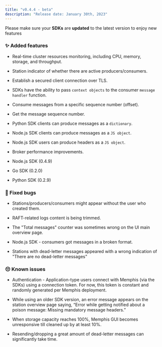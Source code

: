 ```yaml
---
title: "v0.4.4 - beta"
description: "Release date: January 30th, 2023"
---
```


<Card
  title="3 - Upgrade"
  icon="file"
  href="/deployment/kubernetes/3---upgrade"
/>

Please make sure your **SDKs** are **updated** to the latest version to enjoy
new features

### ✨ Added features

- Real-time cluster resources monitoring, including CPU, memory, storage, and
  throughput.

- Station indicator of whether there are active producers/consumers.

- Establish a secured client connection over TLS.

- SDKs have the ability to pass `context objects` to the consumer
  `message handler` function.

- Consume messages from a specific sequence number (offset).

- Get the message sequence number.

- Python SDK clients can produce messages as a `dictionary`.

- Node.js SDK clients can produce messages as a `JS object`.

- Node.js SDK users can produce headers as a `JS object`.

- Broker performance improvements.

- Node.js SDK (0.4.9)

- Go SDK (0.2.0)

- Python SDK (0.2.9)

### 🐛 Fixed bugs

- Stations/producers/consumers might appear without the user who created them.

- RAFT-related logs content is being trimmed.

- The "Total messages" counter was sometimes wrong on the UI main overview page.

- Node.js SDK - consumers got messages in a broken format.

- Stations with dead-letter messages appeared with a wrong indication of "There
  are no dead-letter messages"

### 😔 Known issues

- Authentication - Application-type users connect with Memphis (via the SDKs)
  using a connection token. For now, this token is constant and randomly
  generated per Memphis deployment.

- While using an older SDK version, an error message appears on the station
  overview page saying, “Error while getting notified about a poison message:
  Missing mandatory message headers.”

- When storage capacity reaches 100%, Memphis GUI becomes unresponsive till
  cleaned up by at least 10%.

- Resending/dropping a great amount of dead-letter messages can significantly
  take time.
